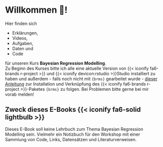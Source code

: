 # Willkommen 👋! {.unnumbered}

Hier finden sich

* Erklärungen, 
* Videos,
* Aufgaben,
* Daten und
* Code

für unseren Kurs **Bayesian Regression Modelling**.  
Zu Beginn des Kurses bitte ich alle eine aktuelle Version von {{< iconify fa6-brands r-project >}} und  {{< iconify devicon:rstudio >}}Studio installiert zu haben und außerdem - falls noch nicht mit `{brms}` gearbeitet wurde - [dieser Anleitung](https://learnb4ss.github.io/learnB4SS/articles/install-brms.html) zur Installation und Verknüpfung des {{< iconify fa6-brands r-project >}}-Paketes `{brms}` zu folgen. Bei Problemen bitte gerne bei mir vorab melden!


:::{.callout-note collapse=false appearance='default' icon=false}
## Zweck dieses E-Books {{< iconify fa6-solid lightbulb >}}
Dieses E-Book soll keine Lehrbuch zum Thema Bayesian Regression Modelling sein. Vielmehr ein Notizbuch für den Workshop mit einer Sammlung von Code, Links, Datensätzen und Literaturverweisen.
:::



